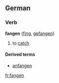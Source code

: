 ==German==
===Verb===
'''fangen''' ([[fing]], [[gefangen]])

# to [[catch]]

====Derived terms====
*[[anfangen]]

[[fr:fangen]]
